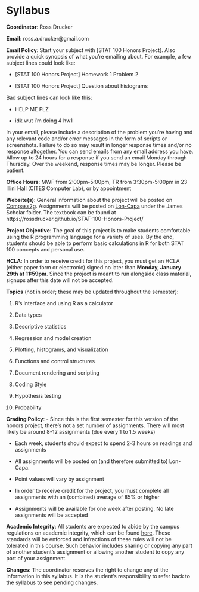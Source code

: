 # Syllabus

**Coordinator**: Ross Drucker

**Email**: ross.a.drucker@gmail.com

**Email Policy**: Start your subject with [STAT 100 Honors Project]. Also provide a quick synopsis of what you're emailing about. For example, a few subject lines could look like:

- [STAT 100 Honors Project] Homework 1 Problem 2

- [STAT 100 Honors Project] Question about histograms

Bad subject lines can look like this:

- HELP ME PLZ

- idk wut i'm doing 4 hw1

In your email, please include a description of the problem you're having and any relevant code and/or error messages in the form of scripts or screenshots. Failure to do so may result in longer response times and/or no response altogether. You can send emails from any email address you have. Allow up to 24 hours for a response if you send an email Monday through Thursday. Over the weekend, response times may be longer. Please be patient.

**Office Hours**: MWF from 2:00pm-5:00pm, TR from 3:30pm-5:00pm in 23 Illini Hall (CITES Computer Lab), or by appointment

**Website(s)**: General information about the project will be posted on [Compass2g](https://compass2g.illinois.edu/webapps/login/). Assignments will be posted on [Lon-Capa](lon-capa.illinois.edu) under the James Scholar folder. The textbook can be found at https://rossdrucker.github.io/STAT-100-Honors-Project/

**Project Objective**: The goal of this project is to make students comfortable using the R programming language for a variety of uses. By the end, students should be able to perform basic calculations in R for both STAT 100 concepts and personal use.

**HCLA**: In order to receive credit for this project, you must get an HCLA (either paper form or electronic) signed no later than **Monday, January 29th at 11:59pm**. Since the project is meant to run alongside class material, signups after this date will not be accepted.

**Topics** (not in order; these may be updated throughout the semester):

1)	R's interface and using R as a calculator

2)	Data types

3)	Descriptive statistics

4)	Regression and model creation

5)	Plotting, histograms, and visualization

6)	Functions and control structures

7)	Document rendering and scripting

8)	Coding Style

9)	Hypothesis testing

10)	Probability

**Grading Policy**: 
-	Since this is the first semester for this version of the honors project, there's not a set number of assignments. There will most likely be around 8-12 assignments (due every 1 to 1.5 weeks)

-	Each week, students should expect to spend 2-3 hours on readings and assignments

-	All assignments will be posted on (and therefore submitted to) Lon-Capa. 

-	Point values will vary by assignment

-	In order to receive credit for the project, you must complete all assignments with an (combined) average of 85% or higher

-	Assignments will be available for one week after posting. No late assignments will be accepted

**Academic Integrity**: All students are expected to abide by the campus regulations on academic integrity, which can be found [here](http://studentcode.illinois.edu/article1_part4_1-401.html). These standards will be enforced and infractions of these rules will not be tolerated in this course. Such behavior includes sharing or copying any part of another student's assignment or allowing another student to copy any part of your assignment.

**Changes**: The coordinator reserves the right to change any of the information in this syllabus. It is the student's responsibility to refer back to the syllabus to see pending changes.